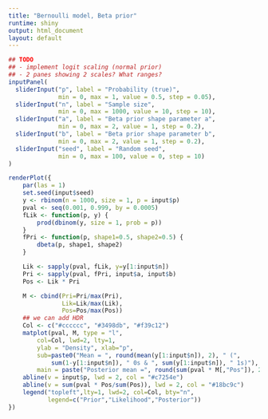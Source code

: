 ```yaml
---
title: "Bernoulli model, Beta prior"
runtime: shiny
output: html_document
layout: default
---
```


```r
## TODO
## - implement logit scaling (normal prior)
## - 2 panes showing 2 scales? What ranges?
inputPanel(
  sliderInput("p", label = "Probability (true)",
              min = 0, max = 1, value = 0.5, step = 0.05),
  sliderInput("n", label = "Sample size",
              min = 0, max = 1000, value = 10, step = 10),
  sliderInput("a", label = "Beta prior shape parameter a",
              min = 0, max = 2, value = 1, step = 0.2),
  sliderInput("b", label = "Beta prior shape parameter b",
              min = 0, max = 2, value = 1, step = 0.2),
  sliderInput("seed", label = "Random seed",
              min = 0, max = 100, value = 0, step = 10)
)

renderPlot({
    par(las = 1)
    set.seed(input$seed)
    y <- rbinom(n = 1000, size = 1, p = input$p)
    pval <- seq(0.001, 0.999, by = 0.0005)
    fLik <- function(p, y) {
        prod(dbinom(y, size = 1, prob = p))
    }
    fPri <- function(p, shape1=0.5, shape2=0.5) {
        dbeta(p, shape1, shape2)
    }

    Lik <- sapply(pval, fLik, y=y[1:input$n])
    Pri <- sapply(pval, fPri, input$a, input$b)
    Pos <- Lik * Pri

    M <- cbind(Pri=Pri/max(Pri),
               Lik=Lik/max(Lik),
               Pos=Pos/max(Pos))
    ## we can add HDR
    Col <- c("#cccccc", "#3498db", "#f39c12")
    matplot(pval, M, type = "l", 
        col=Col, lwd=2, lty=1,
        ylab = "Density", xlab="p",
        sub=paste0("Mean = ", round(mean(y[1:input$n]), 2), " (", 
            sum(1-y[1:input$n]), " 0s & ", sum(y[1:input$n]), " 1s)"),
        main = paste("Posterior mean =", round(sum(pval * M[,"Pos"]), 2)))
    abline(v = input$p, lwd = 2, col = "#c7254e")
    abline(v = sum(pval * Pos/sum(Pos)), lwd = 2, col = "#18bc9c")
    legend("topleft",lty=1, lwd=2, col=Col, bty="n",
           legend=c("Prior","Likelihood","Posterior"))
})
```

